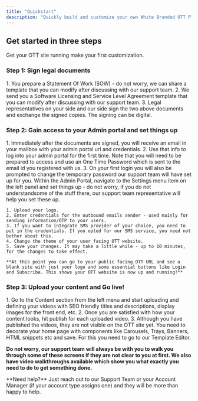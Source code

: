 ```yaml
---
title: "Quickstart"
description: "Quickly build and customize your own White Branded OTT Platform"
---
```


## Get started in three steps

Get your OTT site running make your first customization.

### Step 1: Sign legal documents

<AccordionGroup>
  <Accordion icon="copy" title="Exchange legal documents - SOW and SLSLA">
    1. You prepare a Statement Of Work (SOW) - do not worry, we can share a template that you can modify after discussing with our support team.
    2. We send you a Software Licensing and Service Level Agreement template that you can modify after discussing with our support team.
    3. Legal representatives on your side and our side sign the two above documents and exchange the signed copies. The signing can be digital.
  </Accordion>
</AccordionGroup>

### Step 2: Gain access to your Admin portal and set things up

<AccordionGroup>
  <Accordion icon="github" title="Log into your Admin Portal">
    1. Immediately after the documents are signed, you will receive an email in your mailbox with your admin portal url and credentials.
    2. Use that info to log into your admin portal for the first time. Note that you will need to be prepared to access and use an One Time Password which is sent to the email id you registered with us.
    3. On your first login you will also be prompted to change the temporary password our support team will have set up for you.
  </Accordion>
  <Accordion icon="palette" title="Change the Settings and Save Changes">
    Within the Admin Portal, navigate to the Settings menu item on the left panel and set things up - do not worry, if you do not understandsome of the stuff there, our support team representative will help you set these up.

    1. Upload your logo.
    2. Enter credentials for the outbound emails sender - used mainly for sending information/OTP to your users.
    3. If you want to integrate SMS provider of your choice, you need to put in the credentials. If you opted for our SMS service, you need not bother about this.
    4. Change the theme of your user facing OTT website.
    5. Save your changes. It may take a little while - up to 10 minutes, for the changes to take effect.

    **At this point you can go to your public facing OTT URL and see a blank site with just your logo and some essential buttons like Login and Subscribe. This shows your OTT website is now up and running!**

  </Accordion>
</AccordionGroup>

### Step 3: Upload your content and Go live!

<Accordion icon="rocket" title="Publish your content and show them on the OTT frontend">
  1. Go to the Content section from the left menu and start uploading and defining your videos with SEO friendly titles and descriptions, display images for the front end, etc.
  2. Once you are satisfied with how your content looks, hit publish for each uploaded video.
  3. Although you have published the videos, they are not visible on the OTT site yet. You need to decorate your home page with components like Carousels, Trays, Banners, HTML snippets etc and save. For this you need to go to our Template Editor.

  **Do not worry, our support team will always be with you to walk you through some of these screens if they are not clear to you at first. We also have video walkthroughs available which show you what exactly you need to do to get something done.**
</Accordion>

<Note>
  **Need help?** Just reach out to our Support Team or your Account Manager (if your account type assigns one) and they will be more than happy to help.
</Note>
